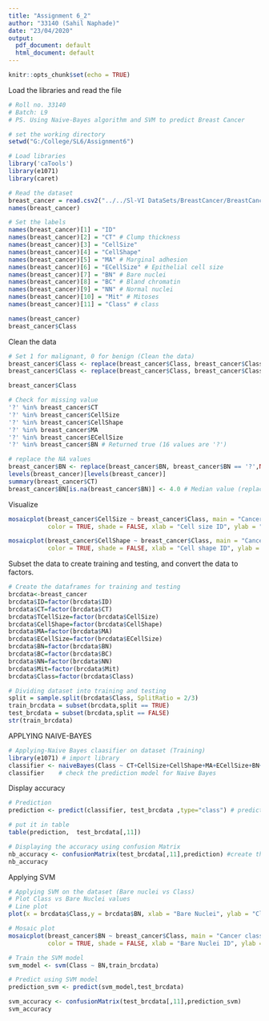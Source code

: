 ```yaml
---
title: "Assignment 6_2"
author: "33140 (Sahil Naphade)"
date: "23/04/2020"
output:
  pdf_document: default
  html_document: default
---
```


```r
knitr::opts_chunk$set(echo = TRUE)
```
Load the libraries and read the file
```r
# Roll no. 33140
# Batch: L9
# PS. Using Naive-Bayes algorithm and SVM to predict Breast Cancer

# set the working directory
setwd("G:/College/SL6/Assignment6")

# Load libraries
library('caTools')
library(e1071)
library(caret)

# Read the dataset
breast_cancer = read.csv2("../../Sl-VI DataSets/BreastCancer/BreastCancerWc.csv",header = T,sep =',')
names(breast_cancer)

# Set the labels
names(breast_cancer)[1] = "ID"
names(breast_cancer)[2] = "CT" # Clump thickness
names(breast_cancer)[3] = "CellSize"
names(breast_cancer)[4] = "CellShape"
names(breast_cancer)[5] = "MA" # Marginal adhesion
names(breast_cancer)[6] = "ECellSize" # Epithelial cell size
names(breast_cancer)[7] = "BN" # Bare nuclei
names(breast_cancer)[8] = "BC" # Bland chromatin
names(breast_cancer)[9] = "NN" # Normal nuclei
names(breast_cancer)[10] = "Mit" # Mitoses
names(breast_cancer)[11] = "Class" # class

names(breast_cancer)
breast_cancer$Class

```
Clean the data

```r
# Set 1 for malignant, 0 for benign (Clean the data)
breast_cancer$Class <- replace(breast_cancer$Class, breast_cancer$Class == 4,1)
breast_cancer$Class <- replace(breast_cancer$Class, breast_cancer$Class == 2,0)

breast_cancer$Class

# Check for missing value
'?' %in% breast_cancer$CT
'?' %in% breast_cancer$CellSize
'?' %in% breast_cancer$CellShape
'?' %in% breast_cancer$MA
'?' %in% breast_cancer$ECellSize
'?' %in% breast_cancer$BN # Returned true (16 values are '?')

# replace the NA values
breast_cancer$BN <- replace(breast_cancer$BN, breast_cancer$BN == '?',NA) # replace ? with NA
levels(breast_cancer)[levels(breast_cancer)]
summary(breast_cancer$CT)
breast_cancer$BN[is.na(breast_cancer$BN)] <- 4.0 # Median value (replace NA)

```

Visualize
```r
mosaicplot(breast_cancer$CellSize ~ breast_cancer$Class, main = "Cancer class by Cell size",
           color = TRUE, shade = FALSE, xlab = "Cell size ID", ylab = "Class of cancer")
```

```r
mosaicplot(breast_cancer$CellShape ~ breast_cancer$Class, main = "Cancer class by Cell shape",
           color = TRUE, shade = FALSE, xlab = "Cell shape ID", ylab = "Class of cancer")

```

Subset the data to create training and testing, and convert the data to factors.
```r
# Create the dataframes for training and testing
brcdata<-breast_cancer
brcdata$ID=factor(brcdata$ID)
brcdata$CT=factor(brcdata$CT)
brcdata$TCellSize=factor(brcdata$CellSize)
brcdata$CellShape=factor(brcdata$CellShape)
brcdata$MA=factor(brcdata$MA)
brcdata$ECellSize=factor(brcdata$ECellSize)
brcdata$BN=factor(brcdata$BN)
brcdata$BC=factor(brcdata$BC)
brcdata$NN=factor(brcdata$NN)
brcdata$Mit=factor(brcdata$Mit)
brcdata$Class=factor(brcdata$Class)

# Dividing dataset into training and testing
split = sample.split(brcdata$Class, SplitRatio = 2/3)
train_brcdata = subset(brcdata,split == TRUE)
test_brcdata = subset(brcdata,split == FALSE)
str(train_brcdata)
```

APPLYING NAIVE-BAYES
```r
# Applying-Naive Bayes claasifier on dataset (Training)
library(e1071) # import library
classifier <- naiveBayes(Class ~ CT+CellSize+CellShape+MA+ECellSize+BN+BC+NN+Mit,train_brcdata) # train the model
classifier    # check the prediction model for Naive Bayes

```

Display accuracy
```r
# Prediction
prediction <- predict(classifier, test_brcdata ,type="class") # predict using trained model

# put it in table
table(prediction,  test_brcdata[,11])

# Displaying the accuracy using confusion Matrix
nb_accuracy <- confusionMatrix(test_brcdata[,11],prediction) #create the confusion matrix
nb_accuracy

```

Applying SVM
```r
# Applying SVM on the dataset (Bare nuclei vs Class)
# Plot Class vs Bare Nuclei values
# Line plot
plot(x = brcdata$Class,y = brcdata$BN, xlab = "Bare Nuclei", ylab = "Class (0 for Benign, 1 for malignant")

```

```r
# Mosaic plot
mosaicplot(breast_cancer$BN ~ breast_cancer$Class, main = "Cancer class as per Bare Nuclei",
           color = TRUE, shade = FALSE, xlab = "Bare Nuclei ID", ylab = "Class of cancer")

```

```r
# Train the SVM model
svm_model <- svm(Class ~ BN,train_brcdata)

# Predict using SVM model
prediction_svm <- predict(svm_model,test_brcdata)

svm_accuracy <- confusionMatrix(test_brcdata[,11],prediction_svm)
svm_accuracy
```



